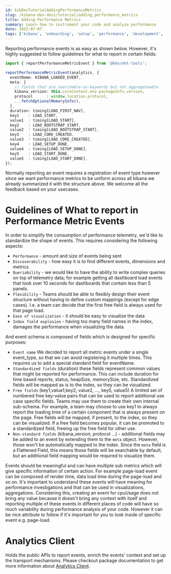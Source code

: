 ```yaml
---
id: kibDevTutorialAddingPerformanceMetrics
slug: /kibana-dev-docs/tutorial/adding_performance_metrics
title: Adding Performance Metrics
summary: Learn how to instrument your code and analyze performance
date: 2022-07-07
tags: ['kibana', 'onboarding', 'setup', 'performance', 'development', 'telemetry']
---
```


Reporting performance events is as easy as shown below. However, it's highly suggested to follow guidelines for what to report in certain fields:

```typescript
import { reportPerformanceMetricEvent } from '@kbn/ebt-tools';

reportPerformanceMetricEvent(analytics, {
  eventName: KIBANA_LOADED_EVENT,
  meta: {
    // fields that are searchable-as-keywords but not aggregateable
    kibana_version: this.coreContext.env.packageInfo.version,
    protocol      : window.location.protocol,
    ...fetchOptionalMemoryInfo(),
  },
  duration: timing[LOAD_FIRST_NAV],
  key1    : LOAD_START,
  value1  : timing[LOAD_START],
  key2    : LOAD_BOOTSTRAP_START,
  value2  : timing[LOAD_BOOTSTRAP_START],
  key3    : LOAD_CORE_CREATED,
  value3  : timing[LOAD_CORE_CREATED],
  key4    : LOAD_SETUP_DONE,
  value4  : timing[LOAD_SETUP_DONE],
  key5    : LOAD_START_DONE,
  value5  : timing[LOAD_START_DONE],
});
```

Normally reporting an event requires a registration of event type however since we want
performance metrics to be uniform across all kibana we already summarized it with the structure above.
We welcome all the feedback based on your usecases.

# Guidelines of What to report in Performance Metric Events


In order to simplify the consumption of performance telemetry, we'd like to standardize the shape of events. This requires considering the following aspects:
- `Performance` - amount and size of events being sent
- `Discoverability` - how easy it is to find different events, dimensions and metrics
- `Queriability` - we would like to have the ability to write complex queries on top of telemetry data; for example getting all dashboard load events that took over 10 seconds for dashboards that contain less than 5 panels.
- `Flexibility` - Teams should be able to flexibly design their event structure without having to define custom mappings (except for edge cases). I.e. a team can decide that the first free field is always used for that page load.
- `Ease of visualization` - it should be easy to visualize the data
- `Index field explosion` - having too many field names in the index, damages the performance when visualizing the data.

And event schema is composed of fields which is designed for specific purposes:

- `Event name` We decided to report all metric events under a single event_type, so that we can avoid registering it multiple times. This requires us to add a special standard field for eventName.
- `Standardized fields` (duration) these fields represent common values that might be reported for performance. This can include duration for time based reports, status, heapSize, memorySize, etc. Standardized fields will be mapped as is to the index, so they can be visualized.
- `Free fields` (key1,value1,key2, value2, ..., key5, value5) A limited set of numbered free key-value pairs that can be used to report additional use case specific fields. Teams may use them to create their own internal sub-schema. For example, a team may choose to use key1 to always report the loading time of a certain component that is always present on the page. Free fields will be mapped, if present, to the index, so they can be visualized. If a free field becomes popular, it can be promoted to a standardized field, freeing up the free field for other use.
- `Non-standard fields` (kibana_version, protocol ...) - additional fields may be added to an event by extending them to the `meta` object. However, those won't be automatically mapped to the index. Since the `meta` field is a Flattened Field, this means those fields will be searchable by default, but an additional field mapping would be required to visualize them.

Events should be meaningful and can have multiple sub metrics which will give specific information of certain action. For example 
page-load event can be composed of render time, data load time during the page-load and so on. It's important to understand these 
events will have meaning for performance investigations and that can be used in visualizations, aggregations. Considering this, 
creating an event for cpuUsage does not bring any value because it doesn't bring any context with itself and reporting multiple of these 
events in different places of code will have so much variability during performance analysis of your code. However it can be nice attribute
to follow if it's important for you to look inside of specific event e.g. page-load. 

# Analytics Client

Holds the public APIs to report events, enrich the events' context and set up the transport mechanisms. Please checkout package documentation to get more information about
[Analytics Client](https://github.com/elastic/kibana/blob/main/packages/analytics/README.md).